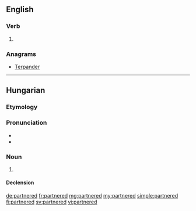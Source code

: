 ==English==

===Verb===
{{head|en|verb form}}

# {{en-past of|partner}}

===Anagrams===
* [[Terpander#English|Terpander]]

----

==Hungarian==

===Etymology===
{{hu-suffix|partner|ed|nocat=y}}

===Pronunciation===
* {{IPA|/ˈpɒrtnɛrɛd/|lang=hu}}
* {{hyphenation|part|ne|red|lang=hu}}

===Noun===
{{head|hu|noun form}}

# {{hu-inflection of|partner|pos|2s}}

====Declension====
{{hu-decl-ek|partnere|d|et|ül=y|form=sing}}

[[de:partnered]]
[[fr:partnered]]
[[mg:partnered]]
[[my:partnered]]
[[simple:partnered]]
[[fi:partnered]]
[[sv:partnered]]
[[vi:partnered]]